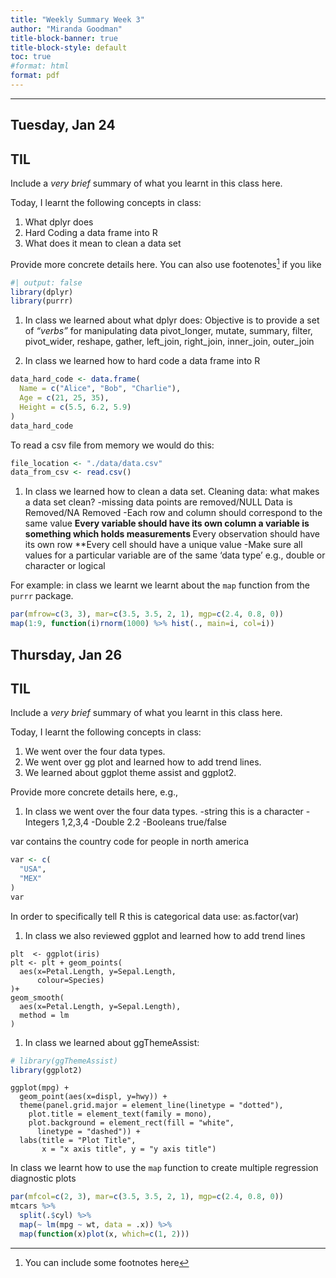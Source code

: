 ```yaml
---
title: "Weekly Summary Week 3"
author: "Miranda Goodman"
title-block-banner: true
title-block-style: default
toc: true
#format: html
format: pdf
---
```


---

## Tuesday, Jan 24

::: {.callout-important}
## TIL

Include a _very brief_ summary of what you learnt in this class here. 

Today, I learnt the following concepts in class:

1. What dplyr does
1. Hard Coding a data frame into R
1. What does it mean to clean a data set
:::

Provide more concrete details here. You can also use footenotes[^footnote] if you like

```R
#| output: false
library(dplyr)
library(purrr)
```
1. In class we learned about what dplyr does:
Objective is to provide a set of _"verbs"_ for manipulating data
pivot_longer, mutate, summary, filter, pivot_wider, reshape, gather, left_join, right_join, inner_join, outer_join

1. In class we learned how to hard code a data frame into R
```R
data_hard_code <- data.frame(
  Name = c("Alice", "Bob", "Charlie"),
  Age = c(21, 25, 35),
  Height = c(5.5, 6.2, 5.9)
)
data_hard_code
```
To read a csv file from memory we would do this:

```R
file_location <- "./data/data.csv"
data_from_csv <- read.csv()
```

1. In class we learned how to clean a data set.
Cleaning data: what makes a data set clean?
-missing data points are removed/NULL Data is Removed/NA Removed
-Each row and column should correspond to the same value
**Every variable should have its own column a variable is something which holds measurements
**Every observation should have its own row
**Every cell should have a unique value
-Make sure all values for a particular variable are of the same 'data type' e.g., double or character or logical

For example: 
in class we learnt we learnt about the `map` function from the `purrr` package. 


```R
par(mfrow=c(3, 3), mar=c(3.5, 3.5, 2, 1), mgp=c(2.4, 0.8, 0))
map(1:9, function(i)rnorm(1000) %>% hist(., main=i, col=i))
```



## Thursday, Jan 26



::: {.callout-important}
## TIL

Include a _very brief_ summary of what you learnt in this class here. 

Today, I learnt the following concepts in class:

1. We went over the four data types.
1. We went over gg plot and learned how to add trend lines.
1. We learned about ggplot theme assist and ggplot2.
:::

Provide more concrete details here, e.g., 

1. In class we went over the four data types.
-string this is a character
-Integers 1,2,3,4
-Double 2.2
-Booleans true/false

var contains the country code for people in north america
```R
var <- c(
  "USA",
  "MEX"
)
var
```
In order to specifically tell R this is categorical data use:
as.factor(var)

1. In class we also reviewed ggplot and learned how to add trend lines

```
plt  <- ggplot(iris)
plt <- plt + geom_points(
  aes(x=Petal.Length, y=Sepal.Length,
      colour=Species)
)+
geom_smooth(
  aes(x=Petal.Length, y=Sepal.Length),
  method = lm
)
```

1. In class we learned about ggThemeAssist:
```R
# library(ggThemeAssist)
library(ggplot2)
```

```
ggplot(mpg) +
  geom_point(aes(x=displ, y=hwy)) +
  theme(panel.grid.major = element_line(linetype = "dotted"),
    plot.title = element_text(family = mono),
    plot.background = element_rect(fill = "white",
      linetype = "dashed")) +
  labs(title = "Plot Title",
       x = "x axis title", y = "y axis title")

```

In class we learnt how to use the `map` function to create multiple regression diagnostic plots

```R
par(mfcol=c(2, 3), mar=c(3.5, 3.5, 2, 1), mgp=c(2.4, 0.8, 0))
mtcars %>%
  split(.$cyl) %>%
  map(~ lm(mpg ~ wt, data = .x)) %>%
  map(function(x)plot(x, which=c(1, 2)))
```


[^footnote]: You can include some footnotes here